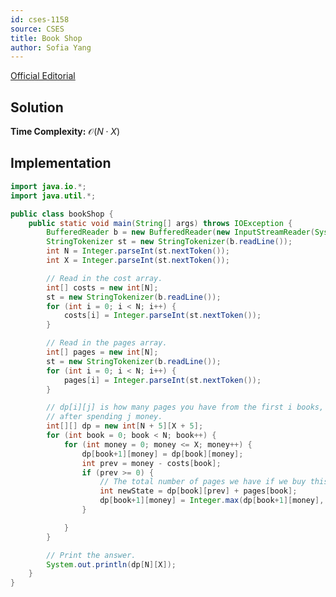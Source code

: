 ---
id: cses-1158
source: CSES
title: Book Shop
author: Sofia Yang
---

[Official Editorial](https://codeforces.com/blog/entry/70018)

## Solution

**Time Complexity:** $\mathcal{O}(N\cdot X)$

## Implementation

<LanguageSection>

<JavaSection>

```java
import java.io.*;
import java.util.*;

public class bookShop {
	public static void main(String[] args) throws IOException {
		BufferedReader b = new BufferedReader(new InputStreamReader(System.in));
		StringTokenizer st = new StringTokenizer(b.readLine());
		int N = Integer.parseInt(st.nextToken());
		int X = Integer.parseInt(st.nextToken());

		// Read in the cost array.
		int[] costs = new int[N];
		st = new StringTokenizer(b.readLine());
		for (int i = 0; i < N; i++) {
			costs[i] = Integer.parseInt(st.nextToken());
		}

		// Read in the pages array.
		int[] pages = new int[N];
		st = new StringTokenizer(b.readLine());
		for (int i = 0; i < N; i++) {
			pages[i] = Integer.parseInt(st.nextToken());
		}

		// dp[i][j] is how many pages you have from the first i books,
		// after spending j money.
		int[][] dp = new int[N + 5][X + 5];
		for (int book = 0; book < N; book++) {
			for (int money = 0; money <= X; money++) {
				dp[book+1][money] = dp[book][money];
				int prev = money - costs[book];
				if (prev >= 0) {
					// The total number of pages we have if we buy this book.
					int newState = dp[book][prev] + pages[book];
					dp[book+1][money] = Integer.max(dp[book+1][money], newState);
				}

			}
		}

		// Print the answer.
		System.out.println(dp[N][X]);
	}
}
```

</JavaSection>

</LanguageSection>
